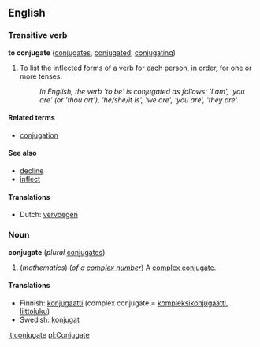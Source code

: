 ==English==
===Transitive verb===
'''to conjugate''' ([[conjugates]], [[conjugated]], [[conjugating]])

# To list the inflected forms of a verb for each person, in order, for one or more tenses.
#: ''In English, the verb 'to be' is conjugated as follows: 'I am', 'you are' (or 'thou art'), 'he/she/it is', 'we are', 'you are', 'they are'.''

====Related terms====
*[[conjugation]]

====See also====
*[[decline]]
*[[inflect]]

====Translations====
*Dutch: [[vervoegen]]


===Noun===
'''conjugate''' (''plural'' [[conjugates]])

#(''mathematics'') (''of a [[complex number]]'') A [[complex conjugate]].

====Translations====
*Finnish: [[konjugaatti]] (complex conjugate = [[kompleksikonjugaatti]], [[liittoluku]])
*Swedish: [[konjugat]]

[[it:conjugate]]
[[pl:Conjugate]]